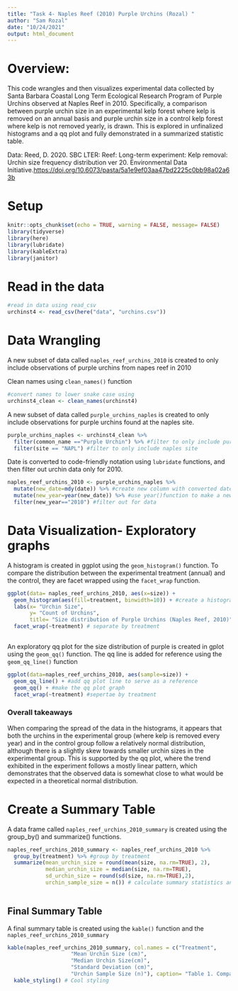 ```yaml
---
title: "Task 4- Naples Reef (2010) Purple Urchins (Rozal) "
author: "Sam Rozal"
date: "10/24/2021"
output: html_document
---
```

# Overview:
This code wrangles and then visualizes experimental data collected by Santa Barbara Coastal Long Term Ecological Research Program of  Purple Urchins  observed at Naples Reef in 2010. Specifically, a comparison between purple urchin size in an experimental kelp forest where kelp is removed on an annual basis and purple urchin size in a control kelp forest where kelp is not removed yearly, is drawn. This is explored in unfinalized histograms and a qq plot and fully demonstrated in a summarized statistic table. 

Data: Reed, D. 2020. SBC LTER: Reef: Long-term experiment: Kelp removal: Urchin size frequency distribution ver 20. Environmental Data Initiative.[https://doi.org/10.6073/pasta/5a1e9ef03aa47bd2225c0bb98a02a63b](https://doi.org/10.6073/pasta/5a1e9ef03aa47bd2225c0bb98a02a63b.)

# Setup
```r
knitr::opts_chunk$set(echo = TRUE, warning = FALSE, message= FALSE)
library(tidyverse)
library(here)
library(lubridate)
library(kableExtra)
library(janitor)

```

# Read in the data
```r
#read in data using read_csv
urchinst4 <- read_csv(here("data", "urchins.csv"))
```
# Data Wrangling 
A new subset of data called `naples_reef_urchins_2010` is created to only include observations of  purple urchins from napes reef in 2010

Clean names using `clean_names()` function 
```r
#convert names to lower snake case using 
urchinst4_clean <- clean_names(urchinst4) 
```

A new subset of data called `purple_urchins_naples` is created to only include observations for purple urchins found at the naples site.
```r
purple_urchins_naples <- urchinst4_clean %>% 
  filter(common_name =="Purple Urchin") %>% #filter to only include purple urchins
  filter(site == "NAPL") #filter to only include naples site
```

Date is converted to code-friendly notation using `lubridate` functions, and then filter out urchin data only for 2010. 
```r
naples_reef_urchins_2010 <- purple_urchins_naples %>%
  mutate(new_date=mdy(date)) %>% #create new column with converted dates
  mutate(new_year=year(new_date)) %>% #use year()function to make a new column with just the year, used for filtering 
  filter(new_year=="2010") #filter out for data 
```

# Data Visualization- Exploratory graphs
A histogram is created in ggplot using the `geom_histogram()` function. To compare the distribution between the experimental treatment (annual) and the control, they are facet wrapped using the `facet_wrap` function.
```r
ggplot(data= naples_reef_urchins_2010, aes(x=size)) +
  geom_histogram(aes(fill=treatment, binwidth=10)) + #create a histogram
  labs(x= "Urchin Size",
       y= "Count of Urchins",
       title= "Size distribution of Purple Urchins (Naples Reef, 2010)") + #create labels
  facet_wrap(~treatment) # separate by treatment 
  
```

An exploratory qq plot for the size distribution of purple is created in gplot using the `geom_qq()` function. The qq line is added for reference using the `geom_qq_line()` function
```r
ggplot(data=naples_reef_urchins_2010, aes(sample=size)) +
  geom_qq_line() + #add qq plot line to serve as a reference
  geom_qq() + #make the qq plot graph 
  facet_wrap(~treatment) #sepertae by treatment 
```

### Overall takeaways
When comparing the spread of the data in the histograms, it appears that both the urchins in the experimental group (where kelp is removed every year) and in the control group follow a relatively normal distribution, although there is a slightly skew towards smaller urchin sizes in the experimental group. This is supported by the qq plot, where the trend exhibited in the experiment follows a mostly linear pattern, which demonstrates that the observed data is somewhat close to what would be expected in a theoretical normal distribution. 

# Create a Summary Table
A data frame called `naples_reef_urchins_2010_summary` is created using the group_by() and summarize() functions.
```r
naples_reef_urchins_2010_summary <- naples_reef_urchins_2010 %>% 
  group_by(treatment) %>% #group by treatment
  summarize(mean_urchin_size = round(mean(size, na.rm=TRUE), 2),
            median_urchin_size = median(size, na.rm=TRUE),
            sd_urchin_size = round(sd(size, na.rm=TRUE),2),
            urchin_sample_size = n()) # calculate summary statistics and round to two decimal pts.  
  
```

## Final Summary Table 

A final summary table is created using the `kable()` function and the `naples_reef_urchins_2010_summary`  
```r
kable(naples_reef_urchins_2010_summary, col.names = c("Treatment", 
                    "Mean Urchin Size (cm)", 
                    "Median Urchin Size(cm)", 
                    "Standard Deviation (cm)", 
                    "Urchin Sample Size (n)"), caption= "Table 1. Comparison of Urchin sizes observed in the the two experimental kelp treatments at Naples Reef in 2010. ANNUAL referes to the primary experimental group where the giant kelp is removed and allowed to re-colinize and CONTROL refers to the control group where seaweed is left intact.There was a 5.4% difference between the mean annual observations and the mean control group and a 12.5% difference between median annual observations and the median control group.") %>% # rename columns and add caption 
  kable_styling() # Cool styling 

```

